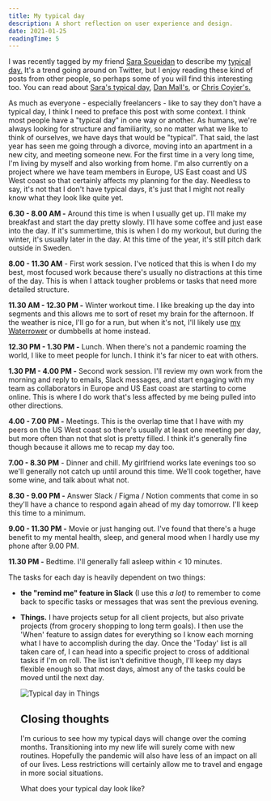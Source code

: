```yaml
---
title: My typical day
description: A short reflection on user experience and design.
date: 2021-01-25
readingTime: 5
---
```


I was recently tagged by my friend [Sara Soueidan](https://www.sarasoueidan.com) to describe my [typical day.](https://twitter.com/cdevroe/status/1347181529819193344) It's a trend going around on Twitter, but I enjoy reading these kind of posts from other people, so perhaps some of you will find this interesting too. You can read about [Sara's typical day](https://www.sarasoueidan.com/desk/typical-day/), [Dan Mall's](http://danmall.me/articles/my-typical-day/), or [Chris Coyier's.](https://chriscoyier.net/2021/01/08/my-typical-day/)

As much as everyone - especially freelancers - like to say they don't have a typical day, I think I need to preface this post with some context. I think most people have a "typical day" in one way or another. As humans, we're always looking for structure and familiarity, so no matter what we like to think of ourselves, we have days that would be "typical". That said, the last year has seen me going through a divorce, moving into an apartment in a new city, and meeting someone new. For the first time in a very long time, I'm living by myself and also working from home. I'm also currently on a project where we have team members in Europe, US East coast and US West coast so that certainly affects my planning for the day. Needless to say, it's not that I don't have typical days, it's just that I might not really know what they look like quite yet.

**6.30 - 8.00 AM -** Around this time is when I usually get up. I'll make my breakfast and start the day pretty slowly. I'll have some coffee and just ease into the day. If it's summertime, this is when I do my workout, but during the winter, it's usually later in the day. At this time of the year, it's still pitch dark outside in Sweden.

**8.00 - 11.30 AM** - First work session. I've noticed that this is when I do my best, most focused work because there's usually no distractions at this time of the day. This is when I attack tougher problems or tasks that need more detailed structure.

**11.30 AM - 12.30 PM -** Winter workout time. I like breaking up the day into segments and this allows me to sort of reset my brain for the afternoon. If the weather is nice, I'll go for a run, but when it's not, I'll likely use [my Waterrower](https://www.waterrower.com) or dumbbells at home instead.

**12.30 PM - 1.30 PM -** Lunch. When there's not a pandemic roaming the world, I like to meet people for lunch. I think it's far nicer to eat with others.

**1.30 PM - 4.00 PM -** Second work session. I'll review my own work from the morning and reply to emails, Slack messages, and start engaging with my team as collaborators in Europe and US East coast are starting to come online. This is where I do work that's less affected by me being pulled into other directions.

**4.00 - 7.00 PM -** Meetings. This is the overlap time that I have with my peers on the US West coast so there's usually at least one meeting per day, but more often than not that slot is pretty filled. I think it's generally fine though because it allows me to recap my day too.

**7.00 - 8.30 PM** - Dinner and chill. My girlfriend works late evenings too so we'll generally not catch up until around this time. We'll cook together, have some wine, and talk about what not.

**8.30 - 9.00 PM -** Answer Slack / Figma / Notion comments that come in so they'll have a chance to respond again ahead of my day tomorrow. I'll keep this time to a minimum.

**9.00 - 11.30 PM -** Movie or just hanging out. I've found that there's a huge benefit to my mental health, sleep, and general mood when I hardly use my phone after 9.00 PM.

**11.30 PM -** Bedtime. I'll generally fall asleep within < 10 minutes.

The tasks for each day is heavily dependent on two things:

- **the "remind me" feature in Slack** (I use this _a lot)_ to remember to come back to specific tasks or messages that was sent the previous evening.
- **Things.** I have projects setup for all client projects, but also private projects (from grocery shopping to long term goals). I then use the 'When' feature to assign dates for everything so I know each morning what I have to accomplish during the day. Once the 'Today' list is all taken care of, I can head into a specific project to cross of additional tasks if I'm on roll. The list isn't definitive though, I'll keep my days flexible enough so that most days, almost any of the tasks could be moved until the next day.

  ![Typical day in Things](typical-day.png)

  ## Closing thoughts

  I'm curious to see how my typical days will change over the coming months. Transitioning into my new life will surely come with new routines. Hopefully the pandemic will also have less of an impact on all of our lives. Less restrictions will certainly allow me to travel and engage in more social situations.

  What does your typical day look like?